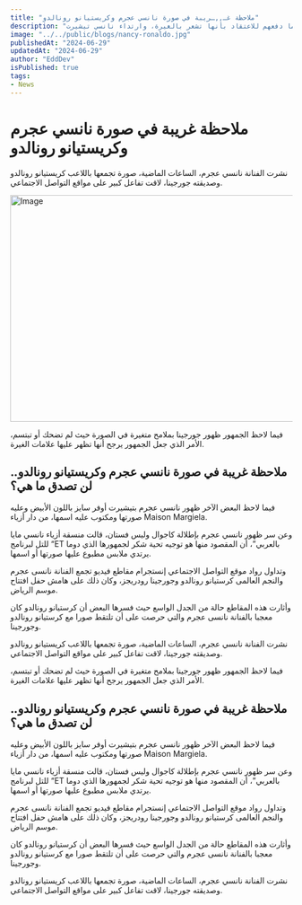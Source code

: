 ```yaml
---
title: "ملاحظة غـ,,ـريبة في صورة نانسي عجرم وكريستيانو رونالدو"
description: "نشرت نانسي عجرم صورة مع كريستيانو رونالدو وجورجينا رودريجيز، أثارت تفاعلاً كبيراً. لاحظ الجمهور تغيير ملامح جورجينا، ما دفعهم للاعتقاد بأنها تشعر بالغيرة، وارتداء نانسي تيشيرت Maison Margiela بتصميم خاص."
image: "../../public/blogs/nancy-ronaldo.jpg"
publishedAt: "2024-06-29"
updatedAt: "2024-06-29"
author: "EddDev"
isPublished: true
tags:
- News
---
```


# ملاحظة غريبة في صورة نانسي عجرم وكريستيانو رونالدو

نشرت الفنانة نانسي عجرم، الساعات الماضية، صورة تجمعها باللاعب كريستيانو رونالدو وصديقته جورجينا، لاقت تفاعل كبير على مواقع التواصل الاجتماعي.

<Image
  src="/blogs/nancy-ronaldo-1.jpg"
  width="718"
  height="404" 
  alt="Image"
  sizes="100vw"
/>


فيما لاحظ الجمهور ظهور جورجينا بملامح متغيرة في الصورة حيث لم تضحك أو تبتسم، الأمر الذي جعل الجمهور يرجح أنها تظهر عليها علامات الغيرة.

## ملاحظة غريبة في صورة نانسي عجرم وكريستيانو رونالدو.. لن تصدق ما هي؟

فيما لاحظ البعض الآخر ظهور نانسي عجرم بتيشيرت أوفر سايز باللون الأبيض وعليه صورتها ومكتوب عليه اسمها، من دار أزياء Maison Margiela.

وعن سر ظهور نانسي عجرم بإطلالة كاجوال وليس فستان، قالت منسقة أزياء نانسي مايا للتل لبرنامج “ET بالعربي”، أن المقصود منها هو توجيه تحية شكر لجمهورها الذي دوما يرتدي ملابس مطبوع عليها صورتها أو اسمها.

وتداول رواد موقع التواصل الاجتماعي إنستجرام مقاطع فيديو تجمع الفنانة نانسى عجرم والنجم العالمى كرستيانو رونالدو وجورجينا رودريجز، وكان ذلك على هامش حفل افتتاح موسم الرياض.

وأثارت هذه المقاطع حالة من الجدل الواسع حيث فسرها البعض أن كرستيانو رونالدو كان معجبا بالفنانة نانسى عجرم والتي حرصت على أن تلتقط صورا مع كرستيانو رونالدو وجورجينا.

نشرت الفنانة نانسي عجرم، الساعات الماضية، صورة تجمعها باللاعب كريستيانو رونالدو وصديقته جورجينا، لاقت تفاعل كبير على مواقع التواصل الاجتماعي.

فيما لاحظ الجمهور ظهور جورجينا بملامح متغيرة في الصورة حيث لم تضحك أو تبتسم، الأمر الذي جعل الجمهور يرجح أنها تظهر عليها علامات الغيرة.

## ملاحظة غريبة في صورة نانسي عجرم وكريستيانو رونالدو.. لن تصدق ما هي؟

فيما لاحظ البعض الآخر ظهور نانسي عجرم بتيشيرت أوفر سايز باللون الأبيض وعليه صورتها ومكتوب عليه اسمها، من دار أزياء Maison Margiela.

وعن سر ظهور نانسي عجرم بإطلالة كاجوال وليس فستان، قالت منسقة أزياء نانسي مايا للتل لبرنامج “ET بالعربي”، أن المقصود منها هو توجيه تحية شكر لجمهورها الذي دوما يرتدي ملابس مطبوع عليها صورتها أو اسمها.

وتداول رواد موقع التواصل الاجتماعي إنستجرام مقاطع فيديو تجمع الفنانة نانسى عجرم والنجم العالمى كرستيانو رونالدو وجورجينا رودريجز، وكان ذلك على هامش حفل افتتاح موسم الرياض.

وأثارت هذه المقاطع حالة من الجدل الواسع حيث فسرها البعض أن كرستيانو رونالدو كان معجبا بالفنانة نانسى عجرم والتي حرصت على أن تلتقط صورا مع كرستيانو رونالدو وجورجينا.

نشرت الفنانة نانسي عجرم، الساعات الماضية، صورة تجمعها باللاعب كريستيانو رونالدو وصديقته جورجينا، لاقت تفاعل كبير على مواقع التواصل الاجتماعي.
